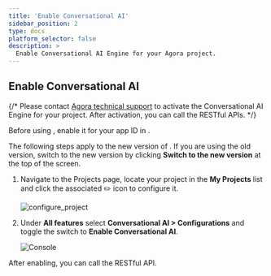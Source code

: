 ```yaml
---
title: 'Enable Conversational AI'
sidebar_position: 2
type: docs
platform_selector: false
description: >
  Enable Conversational AI Engine for your Agora project.
---
```




<ManageAccount />

## Enable Conversational AI

{/*
Please contact [Agora technical support](mailto:support@agora.io) to activate the Conversational AI Engine for your project. After activation, you can call the RESTful APIs.
*/}

Before using <Vpd k="NAME" />, enable it for your app ID in <Vg k="CONSOLE" />.

<Admonition type="info" title="Note">The following steps apply to the new version of <Vg k="CONSOLE" />. If you are using the old version, switch to the new version by clicking **Switch to the new version** at the top of the screen.</Admonition>

1. Navigate to the <Link to="{{Global.AGORA_CONSOLE_URL}}">Projects</Link> page, locate your project in the **My Projects** list and click the associated ✏️ icon to configure it.

    ![configure_project](https://agora-doc.s3.us-east-1.amazonaws.com/images/signaling/configure_project.png)

1. Under **All features** select **Conversational AI > Configurations** and toggle the switch to **Enable Conversational AI**.

    ![Console](https://agora-doc.s3.us-east-1.amazonaws.com/images/conversational-ai/enable-convo-ai-console.png)

After enabling, you can call the <Vpd k="NAME" /> RESTful API.
